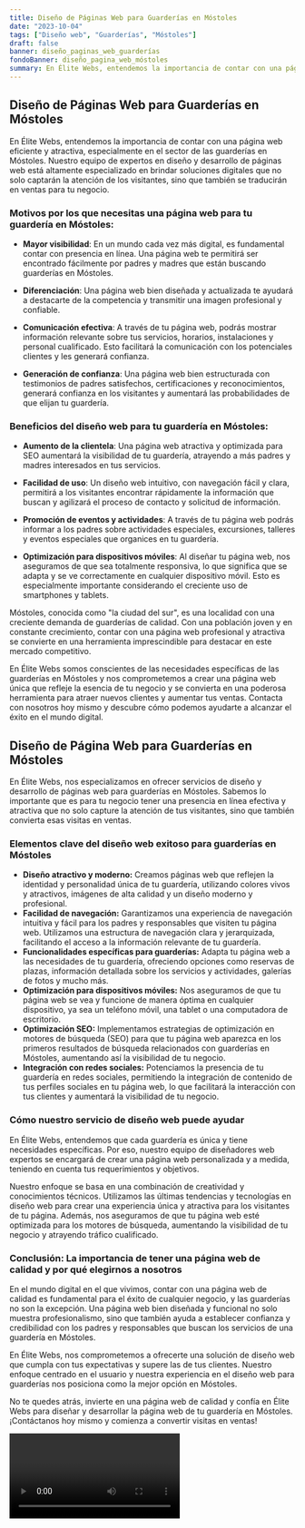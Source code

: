 ```yaml
---
title: Diseño de Páginas Web para Guarderías en Móstoles
date: "2023-10-04"
tags: ["Diseño web", "Guarderías", "Móstoles"]
draft: false
banner: diseño_paginas_web_guarderías
fondoBanner: diseño_pagina_web_móstoles
summary: En Élite Webs, entendemos la importancia de contar con una página web eficiente y atractiva, especialmente en el sector de las guarderías en Móstoles. Nuestro equipo de expertos en diseño y desarrollo de páginas web está altamente especializado en brindar soluciones digitales que no solo captarán la atención de los visitantes, sino que también se traducirán en ventas para tu negocio.
---
```



## Diseño de Páginas Web para Guarderías en Móstoles

En Élite Webs, entendemos la importancia de contar con una página web eficiente y atractiva, especialmente en el sector de las guarderías en Móstoles. Nuestro equipo de expertos en diseño y desarrollo de páginas web está altamente especializado en brindar soluciones digitales que no solo captarán la atención de los visitantes, sino que también se traducirán en ventas para tu negocio.

### Motivos por los que necesitas una página web para tu guardería en Móstoles:

- **Mayor visibilidad**: En un mundo cada vez más digital, es fundamental contar con presencia en línea. Una página web te permitirá ser encontrado fácilmente por padres y madres que están buscando guarderías en Móstoles.

- **Diferenciación**: Una página web bien diseñada y actualizada te ayudará a destacarte de la competencia y transmitir una imagen profesional y confiable.

- **Comunicación efectiva**: A través de tu página web, podrás mostrar información relevante sobre tus servicios, horarios, instalaciones y personal cualificado. Esto facilitará la comunicación con los potenciales clientes y les generará confianza.

- **Generación de confianza**: Una página web bien estructurada con testimonios de padres satisfechos, certificaciones y reconocimientos, generará confianza en los visitantes y aumentará las probabilidades de que elijan tu guardería.

### Beneficios del diseño web para tu guardería en Móstoles:

- **Aumento de la clientela**: Una página web atractiva y optimizada para SEO aumentará la visibilidad de tu guardería, atrayendo a más padres y madres interesados en tus servicios.

- **Facilidad de uso**: Un diseño web intuitivo, con navegación fácil y clara, permitirá a los visitantes encontrar rápidamente la información que buscan y agilizará el proceso de contacto y solicitud de información.

- **Promoción de eventos y actividades**: A través de tu página web podrás informar a los padres sobre actividades especiales, excursiones, talleres y eventos especiales que organices en tu guardería.

- **Optimización para dispositivos móviles**: Al diseñar tu página web, nos aseguramos de que sea totalmente responsiva, lo que significa que se adapta y se ve correctamente en cualquier dispositivo móvil. Esto es especialmente importante considerando el creciente uso de smartphones y tablets.

Móstoles, conocida como "la ciudad del sur", es una localidad con una creciente demanda de guarderías de calidad. Con una población joven y en constante crecimiento, contar con una página web profesional y atractiva se convierte en una herramienta imprescindible para destacar en este mercado competitivo.

En Élite Webs somos conscientes de las necesidades específicas de las guarderías en Móstoles y nos comprometemos a crear una página web única que refleje la esencia de tu negocio y se convierta en una poderosa herramienta para atraer nuevos clientes y aumentar tus ventas. Contacta con nosotros hoy mismo y descubre cómo podemos ayudarte a alcanzar el éxito en el mundo digital.

<GifSeo />

<Cta />

## Diseño de Página Web para Guarderías en Móstoles

En Élite Webs, nos especializamos en ofrecer servicios de diseño y desarrollo de páginas web para guarderías en Móstoles. Sabemos lo importante que es para tu negocio tener una presencia en línea efectiva y atractiva que no solo capture la atención de tus visitantes, sino que también convierta esas visitas en ventas.

### Elementos clave del diseño web exitoso para guarderías en Móstoles

- **Diseño atractivo y moderno:** Creamos páginas web que reflejen la identidad y personalidad única de tu guardería, utilizando colores vivos y atractivos, imágenes de alta calidad y un diseño moderno y profesional.
- **Facilidad de navegación:** Garantizamos una experiencia de navegación intuitiva y fácil para los padres y responsables que visiten tu página web. Utilizamos una estructura de navegación clara y jerarquizada, facilitando el acceso a la información relevante de tu guardería.
- **Funcionalidades específicas para guarderías:** Adapta tu página web a las necesidades de tu guardería, ofreciendo opciones como reservas de plazas, información detallada sobre los servicios y actividades, galerías de fotos y mucho más.
- **Optimización para dispositivos móviles:** Nos aseguramos de que tu página web se vea y funcione de manera óptima en cualquier dispositivo, ya sea un teléfono móvil, una tablet o una computadora de escritorio.
- **Optimización SEO:** Implementamos estrategias de optimización en motores de búsqueda (SEO) para que tu página web aparezca en los primeros resultados de búsqueda relacionados con guarderías en Móstoles, aumentando así la visibilidad de tu negocio.
- **Integración con redes sociales:** Potenciamos la presencia de tu guardería en redes sociales, permitiendo la integración de contenido de tus perfiles sociales en tu página web, lo que facilitará la interacción con tus clientes y aumentará la visibilidad de tu negocio.

### Cómo nuestro servicio de diseño web puede ayudar

En Élite Webs, entendemos que cada guardería es única y tiene necesidades específicas. Por eso, nuestro equipo de diseñadores web expertos se encargará de crear una página web personalizada y a medida, teniendo en cuenta tus requerimientos y objetivos.

Nuestro enfoque se basa en una combinación de creatividad y conocimientos técnicos. Utilizamos las últimas tendencias y tecnologías en diseño web para crear una experiencia única y atractiva para los visitantes de tu página. Además, nos aseguramos de que tu página web esté optimizada para los motores de búsqueda, aumentando la visibilidad de tu negocio y atrayendo tráfico cualificado.

### Conclusión: La importancia de tener una página web de calidad y por qué elegirnos a nosotros

En el mundo digital en el que vivimos, contar con una página web de calidad es fundamental para el éxito de cualquier negocio, y las guarderías no son la excepción. Una página web bien diseñada y funcional no solo muestra profesionalismo, sino que también ayuda a establecer confianza y credibilidad con los padres y responsables que buscan los servicios de una guardería en Móstoles.

En Élite Webs, nos comprometemos a ofrecerte una solución de diseño web que cumpla con tus expectativas y supere las de tus clientes. Nuestro enfoque centrado en el usuario y nuestra experiencia en el diseño web para guarderías nos posiciona como la mejor opción en Móstoles.

No te quedes atrás, invierte en una página web de calidad y confía en Élite Webs para diseñar y desarrollar la página web de tu guardería en Móstoles. ¡Contáctanos hoy mismo y comienza a convertir visitas en ventas!

<Video />

<CtaBot job="Guarderías" city="Móstoles" />

<Gmaps query="Móstoles+españa+maps" />
